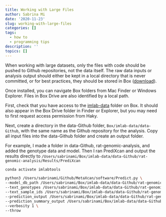 ```yaml
---
title: Working with Large Files
author: Sabrina Mi
date: '2020-11-23'
slug: working-with-large-files
categories: []
tags:
  - how to
  - programming tips
description: ''
topics: []
---
```


When working with large datasets, only the files with code should be pushed to Github repositories, not the data itself. The raw data inputs or analysis output should either be kept in a local directory that is never committed, or for best practices, they should be stored in Box ([download](https://www.box.com/resources/downloads)).

Once installed, you can navigate Box folders from Mac Finder or Windows Explorer. Files in Box Drive are also identified by a local path.

First, check that you have access to the [imlab-data](https://uchicago.box.com/s/mbsgna6ge5d4u4xwx7hor8xhnsx51wik) folder on Box. It should also appear in the Box Drive folder in Finder or Explorer, but you may need to first request access permission from Haky.

Next, create a directory in the data-Github folder, `Box/imlab-data/data-Github`, with the same name as the Github repository for the analysis. Copy all input files into the data-Github folder and create an output folder. 

For example, I made a folder in data-Github, rat-genomic-analysis, and added the genotype data and model. Then I ran PrediXcan and output the results directly to `/Users/sabrinami/Box/imlab-data/data-Github/rat-genomic-analysis/Results/PrediXcan`


```bash
conda activate imlabtools

python3 /Users/sabrinami/Github/MetaXcan/software/Predict.py \
--model_db_path /Users/sabrinami/Box/imlab-data/data-Github/rat-genomic-analysis/sql/Vo_output_db.db  \
--text_genotypes /Users/sabrinami/Box/imlab-data/data-Github/rat-genomic-analysis/output/genotypes/chr1_20.txt.gz  \
--text_sample_ids /Users/sabrinami/Box/imlab-data/data-Github/rat-genomic-analysis/output/genotypes/samples.txt \
--prediction_output /Users/sabrinami/Box/imlab-data/data-Github/rat-genomic-analysis/Results/PrediXcan/Vo__predict.txt \
--prediction_summary_output /Users/sabrinami/Box/imlab-data/data-Github/rat-genomic-analysis/Results/PrediXcan/Vo__summary.txt \
--verbosity 1 \
--throw

```

